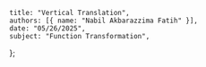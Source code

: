     title: "Vertical Translation",
    authors: [{ name: "Nabil Akbarazzima Fatih" }],
    date: "05/26/2025",
    subject: "Function Transformation",
};